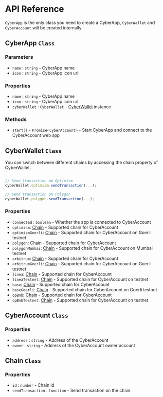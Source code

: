 # API Reference

`CyberApp` is the only class you need to create a CyberApp, `CyberWallet` and `CyberAccount` will be created internally.

## CyberApp `Class`

### Parameters

- `name` : `string` - CyberApp name
- `icon` : `string` - CyberApp icon url

### Properties

- `name` : `string` - CyberApp name
- `icon` : `string` - CyberApp icon url
- `cyberWallet` : `CyberWallet` - [CyberWallet](#cyberwallet) instance

### Methods

- `start()` - `Promise<CyberAccount>` - Start CyberApp and connect to the CyberAccount web app

## CyberWallet `Class`

You can switch between different chains by accessing the chain property of CyberWallet.

```javascript

// Send transaction on Optimism
cyberWallet.optimism.sendTransaction(...);

// Send transaction on Polygon
cyberWallet.polygon.sendTransaction(...);
```

### Properties

- `connected` : `boolean` - Whether the app is connected to CyberAccount
- `optimism`: [Chain](#chain-class) - Supported chain for CyberAccount
- `optimismGoerli`: [Chain](#chain-class) - Supported chain for CyberAccount on Goerli testnet
- `polygon`: [Chain](#chain-class) - Supported chain for CyberAccount
- `polygonMumbai`: [Chain](#chain-class) - Supported chain for CyberAccount on Mumbai testnet
- `arbitrum`: [Chain](#chain-class) - Supported chain for CyberAccount
- `arbitrumGoerli`: [Chain](#chain-class) - Supported chain for CyberAccount on Goerli testnet
- `linea`: [Chain](#chain-class) - Supported chain for CyberAccount
- `lineaTestnet`: [Chain](#chain-class) - Supported chain for CyberAccount on testnet
- `base`: [Chain](#chain-class) - Supported chain for CyberAccount
- `baseGoerli`: [Chain](#chain-class) - Supported chain for CyberAccount on Goerli testnet
- `opBnb`: [Chain](#chain-class) - Supported chain for CyberAccount
- `opBnbTestnet`: [Chain](#chain-class) - Supported chain for CyberAccount on testnet

## CyberAccount `Class`

### Properties

- `address` : `string` - Address of the CyberAccount
- `owner` : `string` - Address of the CyberAccount owner account

## Chain `Class`

### Properties

- `id` : `number` - Chain id
- `sendTransaction` : `function` - Send transaction on the chain
